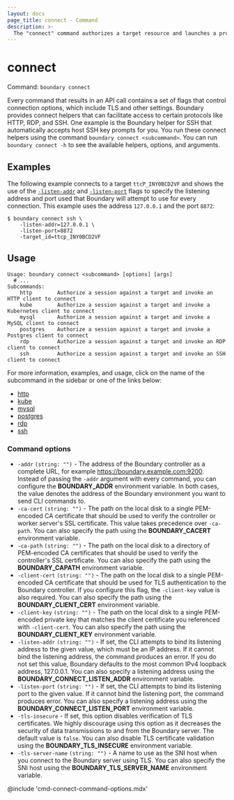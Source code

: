 ```yaml
---
layout: docs
page_title: connect - Command
description: >-
  The "connect" command authorizes a target resource and launches a proxied connection.
---
```


# connect

Command: `boundary connect`

Every command that results in an API call contains a set of flags that control connection options, which include TLS and other settings.
Boundary provides connect helpers that can facilitate access to certain protocols like HTTP, RDP, and SSH.
One example is the Boundary helper for SSH that automatically accepts host SSH key prompts for you.
You run these connect helpers using the command `boundary connect <subcommand>`.
You can run `boundary connect -h` to see the available helpers, options, and arguments.

## Examples

The following example connects to a target `ttcP_INY0BCD2VF` and shows the use of the
[`-listen-addr`](/boundary/docs/commands//connect#-listen-port) and
[`-listen-port`](/boundary/docs/commands//connect#-listen-addr) flags
to specify the listening address and port used that Boundary will attempt to use
for every connection. This example uses the address `127.0.0.1` and
the port `8872`:

```shell-session
$ boundary connect ssh \
    -listen-addr=127.0.0.1 \
    -listen-port=8872
    -target_id=ttcp_INY0BCD2VF
```

## Usage

<CodeBlockConfig hideClipboard>

```text
Usage: boundary connect <subcommand> [options] [args]
  # ...
Subcommands:
    http        Authorize a session against a target and invoke an HTTP client to connect
    kube        Authorize a session against a target and invoke a Kubernetes client to connect
    mysql       Authorize a session against a target and invoke a MySQL client to connect
    postgres    Authorize a session against a target and invoke a Postgres client to connect
    rdp         Authorize a session against a target and invoke an RDP client to connect
    ssh         Authorize a session against a target and invoke an SSH client to connect
```

</CodeBlockConfig>

For more information, examples, and usage, click on the name
of the subcommand in the sidebar or one of the links below:

- [http](/boundary/docs/commands/connect/http)
- [kube](/boundary/docs/commands/connect/kube)
- [mysql](/boundary/docs/commands/connect/mysql)
- [postgres](/boundary/docs/commands/connect/postgres)
- [rdp](/boundary/docs/commands/connect/rdp)
- [ssh](/boundary/docs/commands/connect/ssh)

### Command options

-  `-addr` `(string: "")` - The address of the Boundary controller as a complete URL, for example https://boundary.example.com:9200.
   Instead of passing the `-addr` argument with every command, you can configure the **BOUNDARY_ADDR** environment variable.
   In both cases, the value denotes the address of the Boundary environment you want to send CLI commands to.
-  `-ca-cert` `(string: "")` - The path on the local disk to a single PEM-encoded CA certificate that should be used to verify the controller or worker server's SSL certificate.
   This value takes precedence over `-ca-path`.
   You can also specify the path using the **BOUNDARY_CACERT** environment variable.
-  `-ca-path` `(string: "")` - The path on the local disk to a directory of PEM-encoded CA certificates that should be used to verify the controller's SSL certificate.
   You can also specify the path using the **BOUNDARY_CAPATH** environment variable.
-  `-client-cert` `(string: "")` - The path on the local disk to a single PEM-encoded CA certificate that should be used for TLS authentication to the Boundary controller.
   If you configure this flag, the `-client-key` value is also required.
   You can also specify the path using the **BOUNDARY_CLIENT_CERT** environment variable.
-  `-client-key` `(string: "")` - The path on the local disk to a single PEM-encoded private key that matches the client certificate you referenced with `-client-cert`.
  You can also specify the path using the **BOUNDARY_CLIENT_KEY** environment variable.
-  `-listen-addr` `(string: "")` - If set, the CLI attempts to bind its listening address to the given value, which must be an IP address.
   If it cannot bind the listening address, the command produces an error.
   If you do not set this value, Boundary defaults to the most common IPv4 loopback address, 127.0.0.1.
   You can also specify a listening address using the **BOUNDARY_CONNECT_LISTEN_ADDR** environment variable.
-  `-listen-port` `(string: "")` - If set, the CLI attempts to bind its listening port to the given value.
   If it cannot bind the listening port, the command produces error.
   You can also specify a listening address using the **BOUNDARY_CONNECT_LISTEN_PORT** environment variable.
- `-tls-insecure` - If set, this option disables verification of TLS certificates.
   We highly discourage using this option as it decreases the security of data transmissions to
      and from the Boundary server.
      The default value is `false`.
      You can also disable TLS certificate validation using the **BOUNDARY_TLS_INSECURE** environment variable.
-  `-tls-server-name` `(string: "")` - A name to use as the SNI host when you connect to the Boundary server using TLS.
   You can also specify the SNI host using the **BOUNDARY_TLS_SERVER_NAME** environment variable.


@include 'cmd-connect-command-options.mdx'
